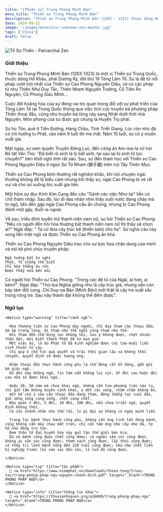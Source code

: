 ```yaml
---
title: "[Thiền sư] Trung Phong Minh Bản"
meta_title: "Thiền sư Trung Phong Minh Bản"
description: "Thiền sư Trung Phong Minh Bản (1263 - 1323) thuộc dòng Hổ Khâu, phái Dương Kỳ, đời thứ 19 Tông Lâm Tế - Trung Quốc, là đệ tử nối pháp của thiền sư Cao Phong Nguyên Diệu"
date: 2024-09-21
image: "/images/monocolor-unknown-zen-master.jpg"
tags: ['China']
draft: false
---
```


<div className="grid xl:grid-cols-8 lg:grid-cols-8 md:grid-cols-2 sm:grid-cols-2 xs:grid-cols-1 gap-8 bg-body dark:bg-darkmode-body">

<div className="lg:col-span-3 md:col-span-1">

  <img decoding="async" src="/images/monocolor-unknown-zen-master.jpg" alt="Tổ Sư Thiền - Patriarchal Zen" />

  ### Giới thiệu

  Thiền sư Trung Phong Minh Bản (1263-1323) là một vị Thiền sư Trung Quốc, thuộc dòng Hổ Khâu, phái Dương Kỳ, đời thứ 19 Tông Lâm Tế.
  Sư là đệ tử nối pháp vượt trội nhất của Thiền sư Cao Phong Nguyên Diệu, và có các pháp tử như Thiên Như Duy Tắc, Thiên Nham Nguyên Trường, Cổ Tiên Ấn Nguyên, Cô Phong Giác Minh...

  Cuộc đời hoằng hóa của sư đóng vai trò quan trọng đối với sự phát triển của Tông Lâm Tế tại Trung Quốc thông qua việc tích cực truyền bá phương pháp Thiền thoại đầu, cũng như truyền bá tông này sang Nhật dưới thời nhà Nguyên.
  Môn phong của sư được gọi chung là Huyễn Trụ phái.

  Sư họ Tôn, quê ở Tiền Đường, Hàng Châu, Tỉnh Triết Giang. Lúc còn nhỏ đã có chí hướng tu Phật, vào năm 9 tuổi thì mẹ mất.
  Năm 15 tuổi, sư có ý muốn xuất gia.

  Một ngày, sư xem quyển Truyền Đăng Lục, đến công án Am-ma-la nữ hỏi Bồ tát Văn Thù: "Đã biết rõ sinh là lý bất sinh, tại sao lại bị sinh tử lưu chuyển?" bèn khởi nghi tình rất sâu.
  Sau, sư đến tham học với Thiền sư Cao Phong Nguyên Diệu ở ngọn Sư Tử Nham (獅子巖) trên núi Tây Thiên Mục.

  Thiền sư Cao Phong bình thường rất nghiêm khắc, khi nói chuyện ngài thường không để lộ biểu cảm nhưng khi thấy sư, ngài Cao Phong tỏ vẻ rất vui và cho sư xuống tóc xuất gia liền.

  Một hôm sư đọc Kinh Kim Cang đến câu "Gánh vác việc Như-lai" liền có chỗ  thâm nhập.
  Sau đó, lúc đi dạo nhân nhìn thấy suối nước đang chảy mà tỏ ngộ, liền đến gặp ngài Cao Phong cầu ấn chứng, nhưng bị Cao Phong đánh một gậy, đuổi ra ngoài.

  Về sau, triều đình tuyển mộ thanh niên nam nữ, sư hỏi Thiền sư Cao Phong: "Nếu có người đến hỏi hòa thượng bắt thanh niên nam nữ thì thầy sẽ chọn ai?"
  Ngài đáp: " Ta cứ đưa cây trúc bề (thiền bản) cho họ". Sư nghe câu này xong liền triệt ngộ và được Thiền sư Cao Phong ấn khả.

  Thiền sư Cao Phong Nguyên Diệu trao cho sư bức họa chân dung của mình và nói kệ phó chúc truyền pháp:

  ```
  Ngã tướng bất tư nghì
  Phật, Tổ chẳng thể biết
  Chỉ hứa thằng du côn
  Được thấy nửa bên mũi
  ```

  Có người hỏi Thiền sư Cao Phong: "Trong các đệ tử của Ngài, ai hơn, ai kém?".
  Ngài đáp: "Thủ-tọa Nghĩa giống như là cây trúc già, nhưng vẫn còn bảy tám đốt cong.
  Chỉ Duy-na Bản (Minh Bản) mới thật là cây tre xuất sắc trong rừng tre.
  Sau này thành đạt không thể đếm được".

</div>

<div className="lg:col-span-5 md:col-span-1">

  ### Ngữ lục

  <Youtube client:load id="plJmknVMv3c" title="TRUNG PHONG PHÁP NGỮ" />

    <Notice type="warning" title="cảnh ngữ">

      Hòa thượng tiên sư Cao Phong dạy người, chỉ dạy tham câu thoại đầu, ôm ấp trong lòng, đi tham như thế ngồi cũng tham như thế.
      Khi tham đến chỗ dụng lực không tới, lưu ý không được, chợt nhiên thấu đạt, mới biết thành Phật đã tự bao giờ.
      Một việc ấy, là do Phật tổ đã kinh nghiệm được cái tam-muội liễu sinh thoát tử vậy.
      Chỉ quý ở chỗ tin quả quyết và trải thời gian lâu xa không thối chuyển, quyết định sẽ được tương ưng.

      Khán thoại đầu thực hành công phu là chỗ đứng rất ổn đáng, gần gũi bờ giác ngộ.
      Dù đời này không ngộ, tín tâm vẫn không lui sụt, ắt đời sau hoặc đời sau nữa sẽ được khai ngộ.

      Hoặc 20, 30 năm mà chưa khai ngộ, không cần tìm phương tiện nào lạ, chỉ giữ tâm không duyên cảnh khác, ý dứt các vọng, chăm chăm không bỏ,
      một bề chú ý vào câu thoại đầu đang tham, đứng thẳng tại cuối đầu, giữ vững sống cùng sống, chết cùng chết.
      Đâu quản 3 đời, 5 đời, 10 đời, 100 đời, nếu chưa triệt ngộ, quyết định không thôi.
      Có cái chánh nhân như thế rồi, lo gì đại sự không có ngày minh liễu.

      Trong lúc bệnh thực hành công phu, không cần ông tinh tấn dũng mãnh, cũng không cần mày chau mắt trợn, chỉ cần tâm ông như cây như đá, tợ hồ như đống tro tàn.
      Đem thân tứ đại huyễn hóa này gửi tận thế giới bên kia.
      Dù nó bệnh cũng được chết cũng được; có người săn sóc cũng được, không ai săn sóc cũng được; thơm sạch cũng được, lầy thúi cũng được; có thầy trị lành bệnh sống đến 120 tuổi cũng được; nếu như chết liền bị nghiệp trước lôi vào vạc dầu sôi, lò lửa đỏ cũng được.

    </Notice>

    <Notice type="tip" title="tác phẩm">
      📖 <a href="https://www.niemphat.vn/downloads/thien-tong/truoc-tac/trung-phong-phap-ngu-nguyen-chanh-dich.pdf" target="_blank">TRUNG PHONG PHÁP NGỮ</a>
    </Notice>

    <Notice type="info" title="thông tin khác">
      🧷 <a href="https://thuvienhoasen.org/a16690/trung-phong-phap-ngu" target="_blank">TRUNG PHONG PHÁP NGỮ</a>
    </Notice>

</div>

</div>
